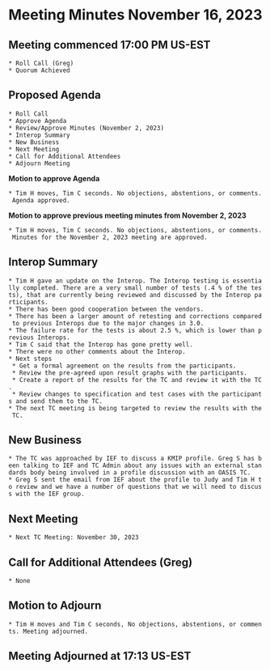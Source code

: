 = Meeting Minutes November 16, 2023 =
== Meeting commenced 17:00 PM US-EST ==
 * Roll Call (Greg)
 * Quorum Achieved

== Proposed Agenda ==
 * Roll Call
 * Approve Agenda
 * Review/Approve Minutes (November 2, 2023)
 * Interop Summary
 * New Business
 * Next Meeting
 * Call for Additional Attendees
 * Adjourn Meeting

'''Motion to approve Agenda''' 

 * Tim H moves, Tim C seconds. No objections, abstentions, or comments. Agenda approved.

'''Motion to approve previous meeting minutes from November 2, 2023'''

 * Tim H moves, Tim C seconds. No objections, abstentions, or comments. Minutes for the November 2, 2023 meeting are approved.

== Interop Summary ==
 * Tim H gave an update on the Interop. The Interop testing is essentially completed. There are a very small number of tests (.4 % of the tests), that are currently being reviewed and discussed by the Interop participants. 
 * There has been good cooperation between the vendors. 
 * There has been a larger amount of retesting and corrections compared to previous Interops due to the major changes in 3.0. 
 * The failure rate for the tests is about 2.5 %, which is lower than previous Interops.
 * Tim C said that the Interop has gone pretty well.
 * There were no other comments about the Interop.
 * Next steps
  * Get a formal agreement on the results from the participants.
  * Review the pre-agreed upon result graphs with the participants.
  * Create a report of the results for the TC and review it with the TC.
  * Review changes to specification and test cases with the participants and send them to the TC.
 * The next TC meeting is being targeted to review the results with the TC.

== New Business ==
 * The TC was approached by IEF to discuss a KMIP profile. Greg S has been talking to IEF and TC Admin about any issues with an external standards body being involved in a profile discussion with an OASIS TC. 
 * Greg S sent the email from IEF about the profile to Judy and Tim H to review and we have a number of questions that we will need to discuss with the IEF group.

== Next Meeting ==
 * Next TC Meeting: November 30, 2023

== Call for Additional Attendees (Greg) ==
 * None

== Motion to Adjourn ==
 * Tim H moves and Tim C seconds, No objections, abstentions, or comments. Meeting adjourned.

== Meeting Adjourned at 17:13 US-EST ==
